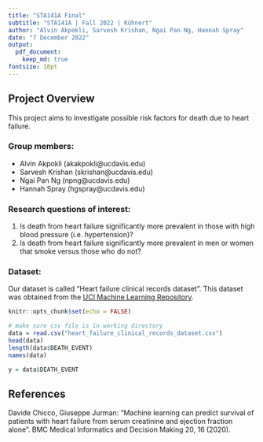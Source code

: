 ```yaml
---
title: "STA141A Final"
subtitle: "STA141A | Fall 2022 | Kühnert"
author: "Alvin Akpokli, Sarvesh Krishan, Ngai Pan Ng, Hannah Spray"
date: "7 December 2022"
output: 
  pdf_document:
    keep_md: true
fontsize: 10pt
---
```


## Project Overview  
This project aims to investigate possible risk factors for death due to heart failure.  

### Group members:  
- Alvin Akpokli (akakpokli@ucdavis.edu)
- Sarvesh Krishan (skrishan@ucdavis.edu)
- Ngai Pan Ng (npng@ucdavis.edu)
- Hannah Spray (hgspray@ucdavis.edu)

### Research questions of interest:  
1. Is death from heart failure significantly more prevalent in those with high blood pressure (i.e. hypertension)?
2.  Is death from heart failure significantly more prevalent in men or women that smoke versus those who do not?

### Dataset:  
Our dataset is called "Heart failure clinical records dataset". This dataset was obtained from the [UCI Machine Learning Repository](https://archive.ics.uci.edu/ml/datasets/Heart+failure+clinical+records).

```r
knitr::opts_chunk$set(echo = FALSE)
```

```r
# make sure csv file is in working directory
data = read.csv("heart_failure_clinical_records_dataset.csv")
head(data)
length(data$DEATH_EVENT)
names(data)

y = data$DEATH_EVENT

```


\pagebreak
## References  
Davide Chicco, Giuseppe Jurman: "Machine learning can predict survival of patients with heart failure from serum creatinine and ejection fraction alone". BMC Medical Informatics and Decision Making 20, 16 (2020).

